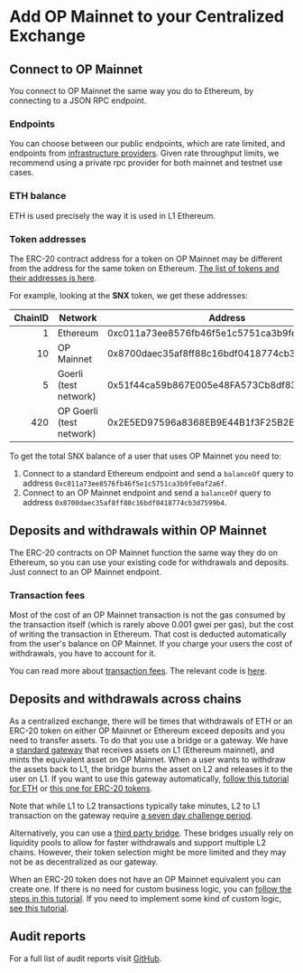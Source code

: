 # Add OP Mainnet to your Centralized Exchange

## Connect to OP Mainnet

You connect to OP Mainnet the same way you do to Ethereum, by connecting to a JSON RPC endpoint.

### Endpoints

You can choose between our public endpoints, which are rate limited, and endpoints from [infrastructure providers](/op-mainnet/op-networks). Given rate throughput limits, we recommend using a private rpc provider for both mainnet and testnet use cases. 

### ETH balance

ETH is used precisely the way it is used in L1 Ethereum.

### Token addresses

The ERC-20 contract address for a token on OP Mainnet may be different from the address for the same token on Ethereum. [The list of tokens and their addresses is here](https://static.optimism.io/optimism.tokenlist.json).

For example, looking at the **SNX** token, we get these addresses:

| ChainID | Network | Address |
| -: | - | - |
| 1  | Ethereum    | 0xc011a73ee8576fb46f5e1c5751ca3b9fe0af2a6f |
| 10 | OP Mainnet    | 0x8700daec35af8ff88c16bdf0418774cb3d7599b4
| 5 | Goerli (test network) | 0x51f44ca59b867E005e48FA573Cb8df83FC7f7597
| 420 | OP Goerli (test network) | 0x2E5ED97596a8368EB9E44B1f3F25B2E813845303

To get the total SNX balance of a user that uses OP Mainnet you need to:

1. Connect to a standard Ethereum endpoint and send a `balanceOf` query to address `0xc011a73ee8576fb46f5e1c5751ca3b9fe0af2a6f`.
1. Connect to an OP Mainnet endpoint and send a `balanceOf` query to address `0x8700daec35af8ff88c16bdf0418774cb3d7599b4`.


## Deposits and withdrawals within OP Mainnet

The ERC-20 contracts on OP Mainnet function the same way they do on Ethereum, so you can use your existing code for withdrawals and deposits. Just connect to an OP Mainnet endpoint.


### Transaction fees

Most of the cost of an OP Mainnet transaction is not the gas consumed by the transaction itself (which is rarely above 0.001 gwei per gas), but the cost of writing the transaction in Ethereum. That cost is deducted automatically from the user's balance on OP Mainnet. If you charge your users the cost of withdrawals, you have to account for it.

You can read more about [transaction fees](/op-stack/transaction-fees/overview).
The relevant code is [here](/tools/javascript/sdk-estimate-gas).


## Deposits and withdrawals across chains

As a centralized exchange, there will be times that withdrawals of ETH or an ERC-20 token on either OP Mainnet or Ethereum exceed deposits and you need to transfer assets. 
To do that you use a bridge or a gateway. 
We have a [standard gateway](https://app.optimism.io/bridge) that receives assets on L1 (Ethereum mainnet), and mints the equivalent asset on OP Mainnet. 
When a user wants to withdraw the assets back to L1, the bridge burns the asset on L2 and releases it to the user on L1. If you want to use this gateway automatically, [follow this tutorial for ETH](/dapp-developers/bridging/cross-dom-bridge-eth) or [this one for ERC-20 tokens](/dapp-developers/bridging/cross-dom-bridge-erc20).

Note that while L1 to L2 transactions typically take minutes, L2 to L1 transaction on the gateway require [a seven day challenge period](https://help.optimism.io/hc/en-us/articles/4411895558171-Why-do-I-need-to-wait-a-week-when-moving-assets-out-of-Optimism-).

Alternatively, you can use a [third party bridge](https://www.optimism.io/apps/bridges). These bridges usually rely on liquidity pools to allow for faster withdrawals and support multiple L2 chains. However, their token selection might be more limited and they may not be as decentralized as our gateway.

When an ERC-20 token does not have an OP Mainnet equivalent you can create one. 
If there is no need for custom business logic, you can [follow the steps in this tutorial](/dapp-developers/bridging/standard-bridge-standard-token).
If you need to implement some kind of custom logic, [see this tutorial](/dapp-developers/bridging/standard-bridge-custom-token).

## Audit reports
For a full list of audit reports visit [GitHub](https://github.com/ethereum-optimism/optimism/tree/develop/docs/security-reviews).
